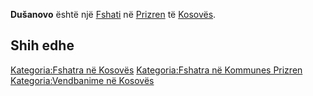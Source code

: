 {{Fshat në Kosovës
 | Emri                = Dušanovo
 | EmriAlt                = Arbana,Arbane,Arbanë,Dusanovac,Dusanovo,Dushanova,Dushanove,Dushanovo,Dushanovë,Dušanovac,Dušanovo,Rralline,Rrallinë,Душаново
 | Emri (Rasa dhanore) = 
 | Figura              = 
 | Shteti              = Kosovës
 | Komuna              = Prizren
 | Kodi postar         = 
 | Sipërfaqja          = 

 | Popullsia           = 

 | Regj. i popullsisë  = 
 | Dend. e popullsisë  = 
 | Faqja zyrtare       = 
 <!--- Koordinatat ----> 
 | Gjerësia            = 42.23167
 | Gjatësia            = 20.71972
 | Lartësia            = 
}}
'''Dušanovo''' është një [[Fshati]] në [[Prizren]] të [[Kosovës]].

<!-- == Gjeografia == -->
<!-- == Historia == -->
<!-- == Demografia == -->
== Shih edhe ==
{{Komuna Prizren}}
{{Kosovo-Administrata-Cung}}

[[Kategoria:Fshatra në Kosovës]]
[[Kategoria:Fshatra në Kommunes Prizren]]
[[Kategoria:Vendbanime në Kosovës]]